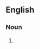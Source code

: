 ==English==

===Noun===
{{head|en|noun plural form|head=[[Suzuki]] [[reaction]]s}}

# {{plural of|Suzuki reaction|lang=en}}